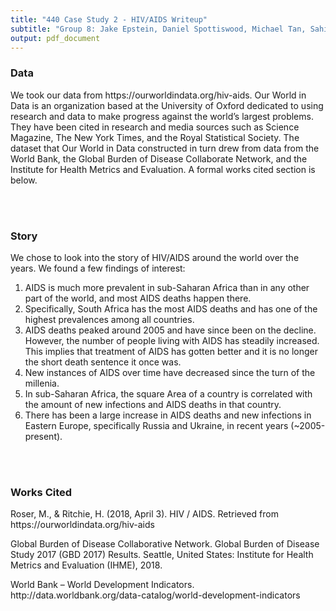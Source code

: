 ```yaml
---
title: "440 Case Study 2 - HIV/AIDS Writeup"
subtitle: "Group 8: Jake Epstein, Daniel Spottiswood, Michael Tan, Sahil Patel, Man-Lin Hsiao"
output: pdf_document
---
```


### Data

We took our data from https://ourworldindata.org/hiv-aids. Our World in Data is an organization based at the University of Oxford dedicated to using research and data to make progress against the world’s largest problems. They have been cited in research and media sources such as Science Magazine, The New York Times, and the Royal Statistical Society. The dataset that Our World in Data constructed in turn drew from data from the World Bank, the Global Burden of Disease Collaborate Network, and the Institute for Health Metrics and Evaluation. A formal works cited section is below.

<br>
<br>

### Story

We chose to look into the story of HIV/AIDS around the world over the years. We found a few findings of interest:

1. AIDS is much more prevalent in sub-Saharan Africa than in any other part of the world, and most AIDS deaths happen there.
2. Specifically, South Africa has the most AIDS deaths and has one of the highest prevalences among all countries.
3. AIDS deaths peaked around 2005 and have since been on the decline. However, the number of people living with AIDS has steadily increased. This implies that treatment of AIDS has gotten better and it is no longer the short death sentence it once was.
4. New instances of AIDS over time have decreased since the turn of the millenia.
5. In sub-Saharan Africa, the square Area of a country is correlated with the amount of new infections and AIDS deaths in that country.
6. There has been a large increase in AIDS deaths and new infections in Eastern Europe, specifically Russia and Ukraine, in recent years (~2005-present).

<br>
<br>

### Works Cited

Roser, M., & Ritchie, H. (2018, April 3). HIV / AIDS. Retrieved from https://ourworldindata.org/hiv-aids

Global Burden of Disease Collaborative Network. Global Burden of Disease Study 2017 (GBD 2017) Results. Seattle, United States: Institute for Health Metrics and Evaluation (IHME), 2018.

World Bank – World Development Indicators. http://data.worldbank.org/data-catalog/world-development-indicators






